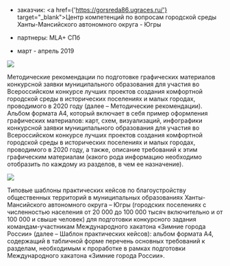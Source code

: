
<Title>МЕТОДИЧЕСКИЕ РЕКОМЕНДАЦИИ ПО ПОДГОТОВКЕ ГРАФИЧЕСКИХ МАТЕРИАЛОВ КОНКУРСНОЙ ЗАЯВКИ МУНИЦИПАЛЬНОГО ОБРАЗОВАНИЯ ДЛЯ УЧАСТИЯ ВО ВСЕРОССИЙСКОМ КОНКУРСЕ ЛУЧШИХ ПРОЕКТОВ СОЗДАНИЯ КОМФОРТНОЙ ГОРОДСКОЙ СРЕДЫ В ИСТОРИЧЕСКИХ ПОСЕЛЕНИЯХ И МАЛЫХ ГОРОДАХ, ПРОВОДИМОГО В 2020 ГОДУ</Title>

            
- заказчик: <a href={'https://gorsreda86.ugraces.ru/'} target="_blank">Центр компетенций по вопросам городской среды Ханты-Мансийского автономного округа - Югры</a>
- партнеры: MLA+ СПб


- март - апрель 2019


<Image src='https://unit4.io/files/app_manual/manual.jpg'/>

Методические рекомендации по подготовке графических материалов конкурсной заявки муниципального образования для участия во Всероссийском конкурсе лучших проектов создания комфортной городской среды в исторических поселениях и малых городах, проводимого в 2020 году (далее – Методические рекомендации). Альбом формата А4, который включает в себя пример оформления графических материалов: карт, схем, визуализаций, инфографики конкурсной заявки муниципального образования для участия во Всероссийском конкурсе лучших проектов создания комфортной городской среды в исторических поселениях и малых городах, проводимого в 2020 году, а также, описание требований к этим графическим материалам (какого рода информацию необходимо отобразить по каждому из разделов, в чем ее назначение).

<Image src='https://unit4.io/files/app_manual/04.jpg'/>

Типовые шаблоны практических кейсов по благоустройству общественных территорий в муниципальных образованиях Ханты-Мансийского автономного округа – Югры (городских поселениях с численностью населения от 20 000 до 100 000 тысяч включительно и от 100 000 и свыше человек) для подготовки конкурсного задания командам-участникам Международного хакатона «Зимние города России» (далее – Шаблон практических кейсов): альбом формата А4, содержащий в табличной форме перечень основных требований к разделам, необходимым к проработке в рамках подготовки Международного хакатона «Зимние города России».